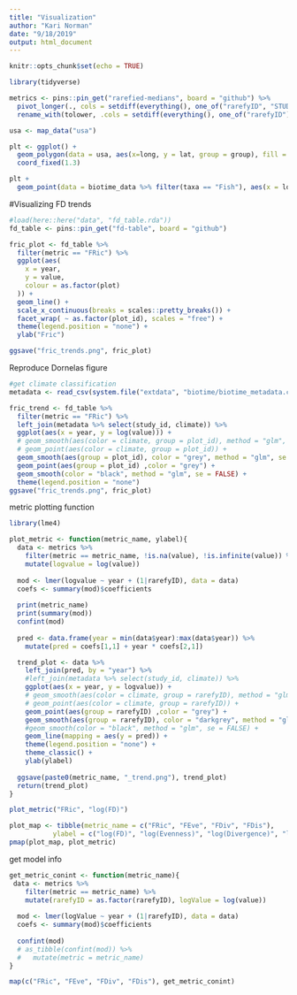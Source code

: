 ```yaml
---
title: "Visualization"
author: "Kari Norman"
date: "9/18/2019"
output: html_document
---
```


```r
knitr::opts_chunk$set(echo = TRUE)
```

```r
library(tidyverse)
```

```r
metrics <- pins::pin_get("rarefied-medians", board = "github") %>%
  pivot_longer(., cols = setdiff(everything(), one_of("rarefyID", "STUDY_ID", "SamplePool", "SampleN", "num_years", "duration", "startYear", "endYear", "YEAR", "cell", "rarefied", "type", "realm", "climate", "habitat", "biome_map", "taxa", "organisms", "cent_lat", "cent_long", "abundance_type", "BROAD_TYPE", "cYEAR", "taxa_mod", "climate_mod")), names_to = "metric", values_to = "value") %>%
  rename_with(tolower, .cols = setdiff(everything(), one_of("rarefyID"))) 
```

```r
usa <- map_data("usa")

plt <- ggplot() +
  geom_polygon(data = usa, aes(x=long, y = lat, group = group), fill = NA, color = "black") +
  coord_fixed(1.3)

plt +
  geom_point(data = biotime_data %>% filter(taxa == "Fish"), aes(x = longitude, y = latitude), color = "black", size = .25)

```

#Visualizing FD trends
```r
#load(here::here("data", "fd_table.rda"))
fd_table <- pins::pin_get("fd-table", board = "github")

fric_plot <- fd_table %>%
  filter(metric == "FRic") %>%
  ggplot(aes(
    x = year,
    y = value,
    colour = as.factor(plot)
  )) +
  geom_line() +
  scale_x_continuous(breaks = scales::pretty_breaks()) +
  facet_wrap( ~ as.factor(plot_id), scales = "free") +
  theme(legend.position = "none") +
  ylab("Fric")

ggsave("fric_trends.png", fric_plot)
```

Reproduce Dornelas figure
```r
#get climate classification
metadata <- read_csv(system.file("extdata", "biotime/biotime_metadata.csv", package = "biodivTS"))

fric_trend <- fd_table %>%
  filter(metric == "FRic") %>%
  left_join(metadata %>% select(study_id, climate)) %>%
  ggplot(aes(x = year, y = log(value))) +
  # geom_smooth(aes(color = climate, group = plot_id), method = "glm", se = FALSE) +
  # geom_point(aes(color = climate, group = plot_id)) +
  geom_smooth(aes(group = plot_id), color = "grey", method = "glm", se = FALSE) +
  geom_point(aes(group = plot_id) ,color = "grey") +
  geom_smooth(color = "black", method = "glm", se = FALSE) +
  theme(legend.position = "none") 
ggsave("fric_trends.png", fric_plot)
```

metric plotting function
```r
library(lme4)

plot_metric <- function(metric_name, ylabel){
  data <- metrics %>%
    filter(metric == metric_name, !is.na(value), !is.infinite(value)) %>%
    mutate(logvalue = log(value))
  
  mod <- lmer(logvalue ~ year + (1|rarefyID), data = data)
  coefs <- summary(mod)$coefficients
  
  print(metric_name) 
  print(summary(mod))
  confint(mod)
  
  pred <- data.frame(year = min(data$year):max(data$year)) %>%
    mutate(pred = coefs[1,1] + year * coefs[2,1])

  trend_plot <- data %>%
    left_join(pred, by = "year") %>%
    #left_join(metadata %>% select(study_id, climate)) %>%
    ggplot(aes(x = year, y = logvalue)) +
    # geom_smooth(aes(color = climate, group = rarefyID), method = "glm", se = FALSE) +
    # geom_point(aes(color = climate, group = rarefyID)) +
    geom_point(aes(group = rarefyID) ,color = "grey") +
    geom_smooth(aes(group = rarefyID), color = "darkgrey", method = "glm", se = FALSE) +
    #geom_smooth(color = "black", method = "glm", se = FALSE) +
    geom_line(mapping = aes(y = pred)) +
    theme(legend.position = "none") +
    theme_classic() +
    ylab(ylabel)
  
  ggsave(paste0(metric_name, "_trend.png"), trend_plot)
  return(trend_plot)
}

plot_metric("FRic", "log(FD)")

plot_map <- tibble(metric_name = c("FRic", "FEve", "FDiv", "FDis"), 
           ylabel = c("log(FD)", "log(Evenness)", "log(Divergence)", "log(Dispersion)"))
pmap(plot_map, plot_metric)
```

get model info
```r
get_metric_conint <- function(metric_name){
 data <- metrics %>%
    filter(metric == metric_name) %>%
    mutate(rarefyID = as.factor(rarefyID), logValue = log(value))
  
  mod <- lmer(logValue ~ year + (1|rarefyID), data = data)
  coefs <- summary(mod)$coefficients
  
  confint(mod)
  # as_tibble(confint(mod)) %>%
  #   mutate(metric = metric_name)
}

map(c("FRic", "FEve", "FDiv", "FDis"), get_metric_conint)
```
